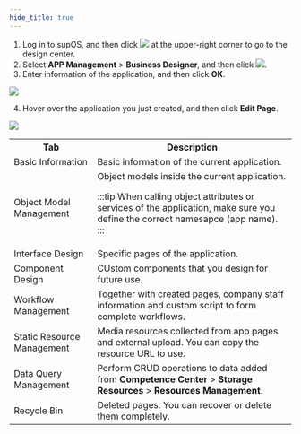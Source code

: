 ```yaml
---
hide_title: true
---
```


1. Log in to supOS, and then click <img src="https://wordpressfreezonex.oss-accelerate.aliyuncs.com/appDesign/7.png" /> at the upper-right corner to go to the design center.
2. Select **APP Management** > **Business Designer**, and then click <img src="https://wordpressfreezonex.oss-accelerate.aliyuncs.com/appDesign/16.png" />.
3. Enter information of the application, and then click <strong>OK</strong>.

<img src="https://wordpressfreezonex.oss-accelerate.aliyuncs.com/appDesign/1.png" width={450} />

4. Hover over the application you just created, and then click <strong>Edit Page</strong>.

<img src="https://wordpressfreezonex.oss-accelerate.aliyuncs.com/4.2/supos/22.png" />

<table>
<tr>
<th>Tab</th>
<th>Description</th>
</tr>
<tr>
<td>Basic Information</td>
<td>Basic information of the current application.</td>
</tr>
<tr>
<td>Object Model Management</td>
<td>Object models inside the current application.

:::tip
When calling object attributes or services of the application, make sure you define the correct namesapce (app name).
:::

</td>
</tr>
<tr>
<td>Interface Design</td>
<td>Specific pages of the application.</td>
</tr>
<tr>
<td>Component Design</td>
<td>CUstom components that you design for future use.</td>
</tr>
<tr>
<td>Workflow Management</td>
<td>Together with created pages, company staff information and custom script to form complete workflows.</td>
</tr>
<tr>
<td>Static Resource Management</td>
<td>Media resources collected from app pages and external upload. You can copy the resource URL to use.</td>
</tr>
<tr>
<td>Data Query Management</td>
<td>Perform CRUD operations to data added from <b>Competence Center</b> > <b>Storage Resources</b> > <b>Resources Management</b>.</td>
</tr>
<tr>
<td>Recycle Bin</td>
<td>Deleted pages. You can recover or delete them completely.</td>
</tr>
</table>